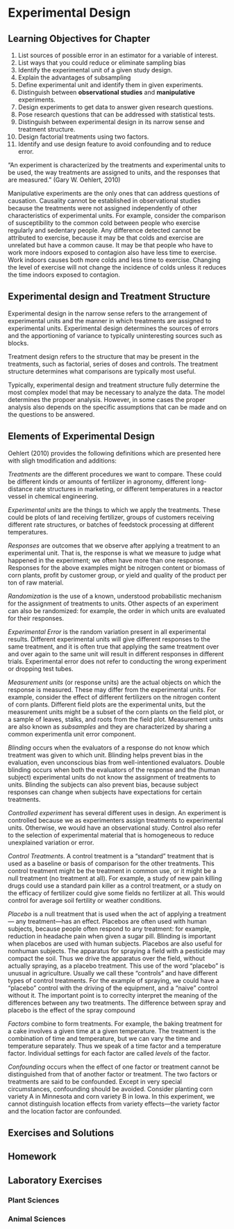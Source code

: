 # Experimental Design {#ch.edesign}

## Learning Objectives for Chapter

1. List sources of possible error in an estimator for a variable of interest. 
1. List ways that you could reduce or eliminate sampling bias
1. Identify the experimental unit of a given study design.
1. Explain the advantages of subsampling
1. Define experimental unit and identify them in given experiments.
1. Distinguish between **observational studies** and **manipulative** experiments.
1. Design experiments to get data to answer given research questions.
1. Pose research questions that can be addressed with statistical tests.
1. Distinguish between experimental design in its narrow sense and treatment structure.
1. Design factorial treatments using two factors.
1. Identify and use design feature to avoid confounding and to reduce error.

"An experiment is characterized by the treatments and experimental units to be used, the way treatments are assigned to units, and the responses that are measured." (Gary W. Oehlert, 2010)

Manipulative experiments are the only ones that can address questions of causation. Causality cannot be established in observational studies because the treatments were not assigned independently of other characteristics of experimental units. For example, consider the comparison of susceptibility to the common cold between people who exercise regularly and sedentary people. Any difference detected cannot be attributed to exercise, because it may be that colds and exercise are unrelated but have a common cause. It may be that people who have to work more indoors exposed to contagion also have less time to exercise. Work indoors causes both more colds and less time to exercise. Changing the level of exercise will not change the incidence of colds unless it reduces the time indoors exposed to contagion.

## Experimental design and Treatment Structure

Experimental design in the narrow sense refers to the arrangement of experimental units and the manner in which treatments are assigned to experimental units. Experimental design determines the sources of errors and the apportioning of variance to typically uninteresting sources such as blocks.

Treatment design refers to the structure that may be present in the treatments, such as factorial, series of doses and controls. The treatment structure determines what comparisons are typically most useful.

Typically, experimental design and treatment structure fully determine the most complex model that may be necessary to analyze the data. The model determines the propoer analysis. However, in some cases the proper analysis also depends on the specific assumptions that can be made and on the questions to be
answered.

## Elements of Experimental Design

Oehlert (2010) provides the following definitions which are presented here with sligh tmodification and additions:

*Treatments* are the different procedures we want to compare. These could be different kinds or amounts of fertilizer in agronomy, different long-distance rate structures in marketing, or different temperatures in a reactor vessel in chemical engineering.

*Experimental units* are the things to which we apply the treatments. These could be plots of land receiving fertilizer, groups of customers receiving different rate structures, or batches of feedstock processing at different temperatures.

*Responses* are outcomes that we observe after applying a treatment to an experimental unit. That is, the response is what we measure to judge what happened in the experiment; we often have more than one response. Responses for the above examples might be nitrogen content or biomass of corn plants, profit by customer group, or yield and quality of the product per ton of raw material.

*Randomization* is the use of a known, understood probabilistic mechanism for the assignment of treatments to units. Other aspects of an experiment can also be randomized: for example, the order in which units are evaluated for their responses.

*Experimental Error* is the random variation present in all experimental results. Different experimental units will give different responses to the same treatment, and it is often true that applying the same treatment over and over again to the same unit will result in different responses in different trials. Experimental error does not refer to conducting the wrong experiment or dropping test tubes.

*Measurement units* (or response units) are the actual objects on which the response is measured. These may differ from the experimental units. For example, consider the effect of different fertilizers on the nitrogen content of corn plants. Different field plots are the experimental units, but the measurement units might be a subset of the corn plants on the field plot, or a sample of leaves, stalks, and roots from the field plot. Measurement units are also known as *subsamples* and they are characterized by sharing a common experimentla unit error component.

*Blinding* occurs when the evaluators of a response do not know which treatment was given to which unit. Blinding helps prevent bias in the evaluation, even unconscious bias from well-intentioned evaluators. Double blinding occurs when both the evaluators of the response and the (human subject) experimental units do not know the assignment of treatments to units. Blinding the subjects can also prevent bias, because subject responses can change when subjects have expectations for certain treatments.

*Controlled experiment* has several different uses in design. An experiment is controlled because we as experimenters assign treatments to experimental units. Otherwise, we would have an observational study. Control also refer to the selection of experimental material that is homogeneous to reduce unexplained variation or error.

*Control Treatments*. A control treatment is a “standard” treatment that is used as a baseline or basis of comparison for the other treatments. This control treatment might be the treatment in common use, or it might be a null treatment (no treatment at all). For example, a study of new pain killing drugs could use a standard pain killer as a control treatment, or a study on the efficacy of fertilizer could give some fields no fertilizer at all. This would control for average soil fertility or weather conditions.

*Placebo* is a null treatment that is used when the act of applying a treatment— any treatment—has an effect. Placebos are often used with human subjects, because people often respond to any treatment: for example, reduction in headache pain when given a sugar pill. Blinding is important when placebos are used with human subjects. Placebos are also useful for nonhuman subjects. The apparatus for spraying a field with a pesticide may compact the soil. Thus we drive the apparatus over the field, without actually spraying, as a placebo treatment. This use of the word "placebo" is unusual in agriculture. Usually we call these "controls" and have different types of control treatments. For the example of spraying, we could have a "placebo" control with the driving of the equipment, and a "naive" control without it. The important point is to correclty interpret the meaning of the differences between any two treatments. The difference between spray and placebo is the effect of the spray compound

*Factors* combine to form treatments. For example, the baking treatment for a cake involves a given time at a given temperature. The treatment is the combination of time and temperature, but we can vary the time and temperature separately. Thus we speak of a time factor and a temperature factor. Individual settings for each factor are called *levels* of the factor.

*Confounding* occurs when the effect of one factor or treatment cannot be distinguished from that of another factor or treatment. The two factors or treatments are said to be confounded. Except in very special circumstances, confounding should be avoided. Consider planting corn variety A in Minnesota and corn variety B in Iowa. In this experiment, we cannot distinguish location effects from variety effects—the variety factor and the location factor are confounded.


## Exercises and Solutions

## Homework

## Laboratory Exercises

### Plant Sciences

### Animal Sciences

